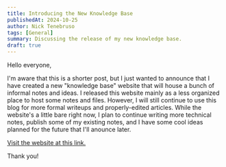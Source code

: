 ```yaml
---
title: Introducing the New Knowledge Base
publishedAt: 2024-10-25
author: Nick Tenebruso
tags: [General]
summary: Discussing the release of my new knowledge base.
draft: true
---
```


Hello everyone,

I'm aware that this is a shorter post, but I just wanted to announce that I have created a new "knowledge base" website that will house a bunch of informal notes and ideas. I released this website mainly as a less organized place to host some notes and files. However, I will still continue to use this blog for more formal writeups and properly-edited articles. While the website's a little bare right now, I plan to continue writing more technical notes, publish some of my existing notes, and I have some cool ideas planned for the future that I'll anounce later.

[Visit the website at this link.](https://kb.ntenebruso.com/)

Thank you!
